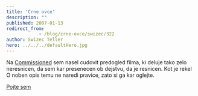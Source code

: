 ```yaml
---
title: 'Crne ovce'
description: ""
published: 2007-01-13
redirect_from: 
            - /blog/crne-ovce/swizec/322
author: Swizec Teller
hero: ../../../defaultHero.jpg
---
```

Na [Commissioned](http://www.commissionedcomic.com) sem nasel cudovit predogled filma, ki deluje tako zelo neresnicen, da sem kar presenecen ob dejstvu, da je resnicen. Kot je rekel O noben opis temu ne naredi pravice, zato si ga kar oglejte.

[Pojte sem](http://www.ifilm.com/video/2810911)